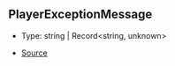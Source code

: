 ## PlayerExceptionMessage

- Type: string \| Record\<string, unknown>

- [Source](https://github.com/Androz2091/discord-player/blob/97a849a/packages/utils/src/Errors.ts#L1)